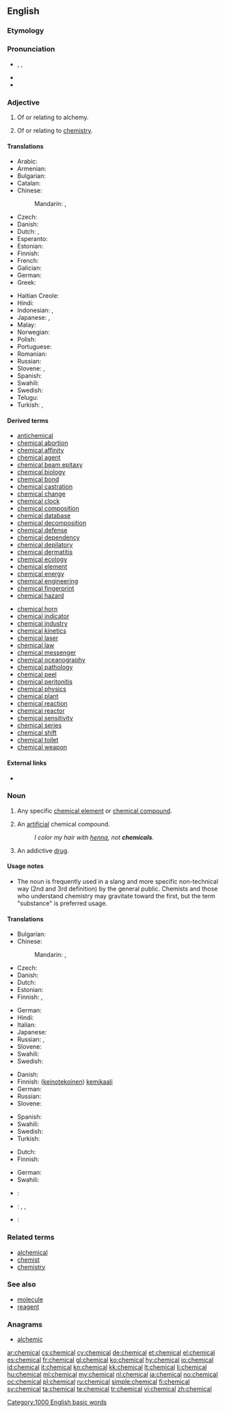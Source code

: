 ==English==

===Etymology===
{{suffix|chemic|al|t1=alchemy|t2=related to}}

===Pronunciation===
* {{enPR|kĕm'ĭk-əl}}, {{IPA|/ˈkɛmɪkəl/}}, {{X-SAMPA|/"kemIk@l/}}
* {{audio|en-us-chemical.ogg|Audio (US)}}
* {{rhymes|emɪkəl}}

===Adjective===
{{en-adj|-}}

# {{context|obsolete|lang=en}} Of or relating to alchemy.
# Of or relating to [[chemistry]].

====Translations====
{{trans-top|relating to chemistry}}
* Arabic: {{t-|ar|كيمياوي|m|tr=keemyawee|sc=Arab}}
* Armenian: {{t-|hy|քիմիական|tr=kʿimiakan|sc=Armn}}
* Bulgarian: {{t-|bg|химически}}
* Catalan: {{t+|ca|químic}}
* Chinese:
*: Mandarin: {{t-|cmn|化學|alt=化學的|sc=Hani}}, {{t-|cmn|化学|alt=化学的|tr=huàxué de|sc=Hani}}
* Czech: {{t+|cs|chemický}}
* Danish: {{t-|da|kemisk}}
* Dutch: {{t+|nl|chemisch}}, {{t+|nl|scheikundig}}
* Esperanto: {{t-|eo|kemia}}
* Estonian: {{t-|et|keemiline}}
* Finnish: {{t+|fi|kemiallinen}}
* French: {{t+|fr|chimique}}
* Galician: {{t+|gl|químico}}
* German: {{t+|de|chemisch}}
* Greek: {{t+|el|χημικός}}
{{trans-mid}}
* Haitian Creole: {{tø|ht|chimik}}
* Hindi: {{t-|hi|रासायनिक|tr=rāsāynik}}
* Indonesian: {{t+|id|kimia}}, {{t+|id|kimiawi}}
* Japanese: {{t-|ja|化学～|tr=[[かがく]], kagaku|sc=Jpan}}, {{t-|ja|化学的|tr=[[かがく]]てき, kagaku-teki|sc=Jpan}}
* Malay: {{t-|ms|kimiawi}}
* Norwegian: {{t+|no|kjemisk}}
* Polish: {{t+|pl|chemiczny}}
* Portuguese: {{t+|pt|químico}}
* Romanian: {{t+|ro|chimic}}
* Russian: {{t+|ru|химический|tr=χimíčeskij}}
* Slovene: {{t-|sl|kemičen}}, {{t-|sl|kemijski}}
* Spanish: {{t+|es|químico}}
* Swahili: {{t+|sw|kemikali}}
* Swedish: {{t+|sv|kemisk}}
* Telugu: {{t+|te|రసాయన|sc=Telu}}
* Turkish: {{t+|tr|kimyasal}}, {{t+|tr|kimyevî}}
{{trans-bottom}}

====Derived terms====
{{top2}}
* [[antichemical]]
* [[chemical abortion]]
* [[chemical affinity]]
* [[chemical agent]]
* [[chemical beam epitaxy]]
* [[chemical biology]]
* [[chemical bond]]
* [[chemical castration]]
* [[chemical change]]
* [[chemical clock]]
* [[chemical composition]]
* [[chemical database]]
* [[chemical decomposition]]
* [[chemical defense]]
* [[chemical dependency]]
* [[chemical depilatory]]
* [[chemical dermatitis]]
* [[chemical ecology]]
* [[chemical element]]
* [[chemical energy]]
* [[chemical engineering]]
* [[chemical fingerprint]]
* [[chemical hazard]]
{{mid2}}
* [[chemical horn]]
* [[chemical indicator]]
* [[chemical industry]]
* [[chemical kinetics]]
* [[chemical laser]]
* [[chemical law]]
* [[chemical messenger]]
* [[chemical oceanography]]
* [[chemical pathology]]
* [[chemical peel]]
* [[chemical peritonitis]]
* [[chemical physics]]
* [[chemical plant]]
* [[chemical reaction]]
* [[chemical reactor]]
* [[chemical sensitivity]]
* [[chemical series]]
* [[chemical shift]]
* [[chemical toilet]]
* [[chemical weapon]]
{{bottom}}

====External links====
* {{pedialite|Chemistry}}

===Noun===
{{en-noun}}

# {{context|chemistry|sciences|lang=en}} Any specific [[chemical element]] or [[chemical compound]].
# An [[artificial]] chemical compound.
#: ''I color my hair with [[henna]], not '''chemicals'''.''
# {{context|slang|lang=en}} An addictive [[drug]].

====Usage notes====
* The noun is frequently used in a slang and more specific non-technical way (2nd and 3rd definition) by the general public. Chemists and those who understand chemistry may gravitate toward the first, but the term "substance" is preferred usage.

====Translations====
{{trans-top|any specific element or chemical compound}}
* Bulgarian: {{t-|bg|химикал|m}}
* Chinese:
*: Mandarin: {{t|cmn|化學物質|sc=Hani}}, {{t|cmn|化学物质|tr=huàxué wùzhí|sc=Hani}}
* Czech: {{t-|cs|chemikálie}}
* Danish: {{t-|da|kemikalie|n}}
* Dutch: {{t+|nl|chemicalie|f}}
* Estonian: {{t-|et|kemikaal}}
* Finnish: {{t+|fi|kemikaali}}, {{t-|fi|kemiallinen aine}}
{{trans-mid}}
* German: {{t+|de|Chemikalie|f}}
* Hindi: {{t-|hi|रसायन|m|tr=rasāyan}}
* Italian: {{t|it|composto chimico|m}}
* Japanese: {{t-|ja|化学物質|tr=かがくぶっしつ, kagaku busshitsu|sc=Jpan}}
* Russian: {{t+|ru|химикат|m|tr=ximikát|sc=Cyrl}}, {{t+|ru|химическое соединение|n|tr=ximíčeskoje sojedinénije|sc=Cyrl}}
* Slovene: {{t-|sl|kemikalija|f}}
* Swahili: {{t+|sw|kemikali}}
* Swedish: {{t-|sv|kemikalie|c}}
{{trans-bottom}}

{{trans-top|an artificial chemical compound}}
* Danish: {{t-|da|kemikalie|n}}
* Finnish: ([[keinotekoinen]]) [[kemikaali]]
* German: {{t+|de|Chemikalie|f}}
* Russian: {{t+|ru|химическое соединение|n|tr=ximíčeskoje sojedinénije|sc=Cyrl}}
* Slovene: {{t-|sl|kemikalija|f}}
{{trans-mid}}
* Spanish: {{t-|es|producto químico|m}}
* Swahili: {{t+|sw|kemikali}}
* Swedish: {{t-|sv|kemikalie|c}}
* Turkish: {{t+|tr|kimyasal}}
{{trans-bottom}}

{{trans-top|an addictive drug}}
* Dutch: {{t-|nl|verslavend middel|n}}
* Finnish: {{t-|fi|kova huume}}
{{trans-mid}}
* German: {{t+|de|Chemikalie|f}}
* Swahili: {{t+|sw|kemikali}}
{{trans-bottom}}

{{checktrans-top}}
* {{ttbc|fr}}: {{t+|fr|produit chimique|m}}
{{trans-mid}}
* {{ttbc|no}}: {{t-|no|kjemikal|n}}, {{t+|no|kjemikalie|m}}, {{t-|no|kjemikalium|n}}
* {{ttbc|te}}: {{t+|te|రసాయనము|sc=Telu}}
{{trans-bottom}}

===Related terms===
* [[alchemical]]
* [[chemist]]
* [[chemistry]]

===See also===
* [[molecule]]
* [[reagent]]

===Anagrams===
* [[alchemic#English|alchemic]]

[[Category:1000 English basic words]]

[[ar:chemical]]
[[cs:chemical]]
[[cy:chemical]]
[[de:chemical]]
[[et:chemical]]
[[el:chemical]]
[[es:chemical]]
[[fr:chemical]]
[[gl:chemical]]
[[ko:chemical]]
[[hy:chemical]]
[[io:chemical]]
[[id:chemical]]
[[it:chemical]]
[[kn:chemical]]
[[kk:chemical]]
[[lt:chemical]]
[[li:chemical]]
[[hu:chemical]]
[[ml:chemical]]
[[my:chemical]]
[[nl:chemical]]
[[ja:chemical]]
[[no:chemical]]
[[oc:chemical]]
[[pl:chemical]]
[[ru:chemical]]
[[simple:chemical]]
[[fi:chemical]]
[[sv:chemical]]
[[ta:chemical]]
[[te:chemical]]
[[tr:chemical]]
[[vi:chemical]]
[[zh:chemical]]